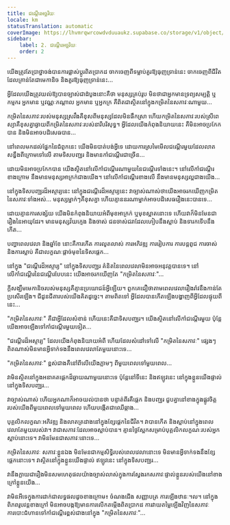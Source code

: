 ```yaml
---
title: ជណ្ដើរអច្ឆរិយៈ
locale: km
statusTranslation: automatic
coverImage: https://lhvmrqwrcowdvduuaukz.supabase.co/storage/v1/object/public/strapi-uploads/small_cover-tratado-de-psicologia-revolucionaria.webp-5e15e1cec4e0ebebcde5d7fc7565d8fd.webp
sidebar:
    label: 2. ជណ្ដើរអច្ឆរិយៈ
    order: 2
---
```

យើងត្រូវតែប្រាថ្នាចង់បានការផ្លាស់ប្តូរពិតប្រាកដ ចាកចេញពីទម្លាប់គួរឱ្យធុញទ្រាន់នេះ ចាកចេញពីជីវិតដែលគ្រាន់តែជាមេកានិច និងគួរឱ្យធុញទ្រាន់នេះ...

អ្វីដែលយើងត្រូវយល់ឱ្យបានច្បាស់ជាដំបូងនោះគឺថា មនុស្សគ្រប់រូប មិនថាជាអ្នកមានទ្រព្យសម្បត្តិ ឬកម្មករ អ្នកមាន ឬវណ្ណៈកណ្តាល អ្នកមាន ឬអ្នកក្រ គឺពិតជាស្ថិតនៅក្នុងកម្រិតនៃសភាវៈណាមួយ...

កម្រិតនៃសភាវៈរបស់មនុស្សស្រវឹងគឺខុសពីមនុស្សដែលមិនផឹកស្រា ហើយកម្រិតនៃសភាវៈរបស់ស្រីពេស្យាគឺខុសគ្នាឆ្ងាយពីកម្រិតនៃសភាវៈរបស់នារីបរិសុទ្ធ។ អ្វីដែលយើងកំពុងនិយាយនេះ គឺមិនអាចប្រកែកបាន និងមិនអាចបដិសេធបាន...

នៅពេលមកដល់ផ្នែកនៃជំពូកនេះ យើងមិនបាត់បង់អ្វីទេ ដោយការស្រមៃមើលជណ្តើរមួយដែលលាតសន្ធឹងពីក្រោមទៅលើ តាមទិសបញ្ឈរ និងមានកាំជណ្តើរជាច្រើន...

ដោយមិនអាចប្រកែកបាន យើងស្ថិតនៅលើកាំជណ្តើរណាមួយនៃជណ្តើរទាំងនេះ។ នៅលើកាំជណ្តើរខាងក្រោម នឹងមានមនុស្សអាក្រក់ជាងយើង។ នៅលើកាំជណ្តើរខាងលើ នឹងមានមនុស្សល្អជាងយើង...

នៅក្នុងទិសបញ្ឈរដ៏អស្ចារ្យនេះ នៅក្នុងជណ្តើរដ៏អស្ចារ្យនេះ វាច្បាស់ណាស់ថាយើងអាចរកឃើញកម្រិតនៃសភាវៈទាំងអស់... មនុស្សម្នាក់ៗគឺខុសគ្នា ហើយគ្មាននរណាម្នាក់អាចបដិសេធរឿងនេះបានទេ...

ដោយគ្មានការសង្ស័យ យើងមិនកំពុងនិយាយអំពីមុខអាក្រក់ ឬមុខស្អាតនោះទេ ហើយវាក៏មិនមែនជារឿងនៃអាយុដែរ។ មានមនុស្សវ័យក្មេង និងចាស់ ជនចាស់ជរាដែលហៀបនឹងស្លាប់ និងទារកទើបនឹងកើត...

បញ្ហាពេលវេលា និងឆ្នាំខែ នោះគឺការកើត ការលូតលាស់ ការអភិវឌ្ឍ ការរៀបការ ការបន្តពូជ ការចាស់ និងការស្លាប់ គឺជាលក្ខណៈផ្តាច់មុខនៃទិសផ្ដេក...

នៅក្នុង "ជណ្តើរដ៏អស្ចារ្យ" នៅក្នុងទិសបញ្ឈរ គំនិតនៃពេលវេលាមិនអាចអនុវត្តបានទេ។ នៅលើកាំជណ្តើរនៃជណ្តើរបែបនេះ យើងអាចរកឃើញតែ "កម្រិតនៃសភាវៈ"...

ក្តីសង្ឃឹមមេកានិចរបស់មនុស្សគឺគ្មានប្រយោជន៍អ្វីឡើយ។ ពួកគេជឿថាតាមពេលវេលារឿងរ៉ាវនឹងកាន់តែប្រសើរឡើង។ ជីដូនជីតារបស់យើងគិតដូច្នេះ។ តាមពិតទៅ អ្វីដែលបានកើតឡើងបង្ហាញពីអ្វីដែលផ្ទុយពីនេះ...

"កម្រិតនៃសភាវៈ" គឺជាអ្វីដែលសំខាន់ ហើយនេះគឺជាទិសបញ្ឈរ។ យើងស្ថិតនៅលើកាំជណ្តើរមួយ ប៉ុន្តែយើងអាចឡើងទៅកាំជណ្តើរមួយទៀត...

"ជណ្តើរដ៏អស្ចារ្យ" ដែលយើងកំពុងនិយាយអំពី ហើយដែលសំដៅទៅលើ "កម្រិតនៃសភាវៈ" ផ្សេងៗ ពិតណាស់មិនមានអ្វីទាក់ទងនឹងពេលវេលាតែមួយនោះទេ...

"កម្រិតនៃសភាវៈ" ខ្ពស់ជាងគឺនៅពីលើយើងភ្លាមៗ ពីមួយពេលទៅមួយពេល...

វាមិនស្ថិតនៅក្នុងអនាគតផ្ដេកដ៏ឆ្ងាយណាមួយនោះទេ ប៉ុន្តែនៅទីនេះ និងឥឡូវនេះ នៅក្នុងខ្លួនយើងផ្ទាល់ នៅក្នុងទិសបញ្ឈរ...

វាច្បាស់ណាស់ ហើយអ្នកណាក៏អាចយល់បានថា បន្ទាត់ពីរគឺផ្ដេក និងបញ្ឈរ ជួបគ្នានៅខាងក្នុងផ្លូវចិត្តរបស់យើងពីមួយពេលទៅមួយពេល ហើយបង្កើតជាឈើឆ្កាង...

បុគ្គលិកលក្ខណៈអភិវឌ្ឍ និងលាតត្រដាងនៅក្នុងខ្សែផ្ដេកនៃជីវិត។ វាបានកើត និងស្លាប់នៅក្នុងពេលវេលាតែមួយរបស់វា។ វាជាសភាវៈដែលអាចស្លាប់បាន។ គ្មានថ្ងៃស្អែកសម្រាប់បុគ្គលិកលក្ខណៈរបស់អ្នកស្លាប់នោះទេ។ វាមិនមែនជាសភាវៈនោះទេ...

កម្រិតនៃសភាវៈ សភាវៈខ្លួនឯង មិនមែនជាកម្មសិទ្ធិរបស់ពេលវេលានោះទេ មិនមានអ្វីទាក់ទងនឹងខ្សែផ្ដេកនោះទេ។ វាស្ថិតនៅក្នុងខ្លួនយើងផ្ទាល់ ឥឡូវនេះ នៅក្នុងទិសបញ្ឈរ...

វានឹងក្លាយជារឿងមិនសមហេតុផលយ៉ាងច្បាស់លាស់ក្នុងការស្វែងរកសភាវៈផ្ទាល់ខ្លួនរបស់យើងនៅខាងក្រៅខ្លួនយើង...

វាមិនអីទេក្នុងការដាក់ជាលទ្ធផលដូចខាងក្រោម៖ ចំណងជើង សញ្ញាបត្រ ការឡើងឋានៈ។ល។ នៅក្នុងពិភពរូបវន្តខាងក្រៅ មិនអាចបង្កឱ្យមានការលើកតម្កើងពិតប្រាកដ ការវាយតម្លៃឡើងវិញនៃសភាវៈ ការបោះជំហានទៅកាំជណ្តើរខ្ពស់ជាងនៅក្នុង "កម្រិតនៃសភាវៈ"...

